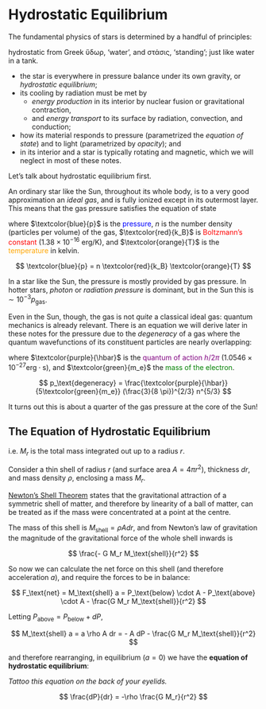 # Hydrostatic Equilibrium

<!-- Tufte format from https://quarto-dev.github.io/quarto-gallery/page-layout/tufte.html  -->
The fundamental physics of stars is determined by a handful of principles: 

::: column-margin
hydrostatic from Greek ὕδωρ, 'water', and στάσις, 'standing'; just like water in a tank.
:::
- the star is everywhere in pressure balance under its own gravity, or *hydrostatic equilibrium*; 
- its cooling by radiation must be met by 
    - *energy production* in its interior by nuclear fusion or gravitational contraction, 
    - and *energy transport* to its surface by radiation, convection, and conduction; 
- how its material responds to pressure (parametrized the *equation of state*) and to light (parametrized by *opacity*); and
- in its interior and a star is typically rotating and magnetic, which we will neglect in most of these notes.

Let's talk about hydrostatic equilibrium first.

An ordinary star like the Sun, throughout its whole body, is to a very good approximation an *ideal gas*, and is fully ionized except in its outermost layer. This means that the gas pressure satisfies the equation of state

::: column-margin
where $\textcolor{blue}{p}$ is the <font color='blue'>pressure</font>, $n$ is the number density (particles per volume) of the gas, $\textcolor{red}{k_B}$ is <font color='red'>Boltzmann's constant</font> ($1.38\times10^{-16}$ erg/K), and $\textcolor{orange}{T}$ is the <font color='orange'>temperature</font> in kelvin.
:::
$$
\textcolor{blue}{p} = n \textcolor{red}{k_B} \textcolor{orange}{T}
$$


In a star like the Sun, the pressure is mostly provided by gas pressure. In hotter stars, *photon* or *radiation pressure* is dominant, but in the Sun this is $\sim 10^{-3} p_\text{gas}$. 

Even in the Sun, though, the gas is not *quite* a classical ideal gas: quantum mechanics is already relevant. There is an equation we will derive later in these notes for the pressure due to the *degeneracy* of a gas where the quantum wavefunctions of its constituent particles are nearly overlapping: 

::: column-margin
where $\textcolor{purple}{\hbar}$ is the <font color='purple'>quantum of action $h/2\pi$</font> ($1.0546 \times 10^{-27} \text{erg}\cdot\text{s}$), and $\textcolor{green}{m_e}$ the <font color='green'>mass of the electron</font>.
:::
$$
p_\text{degeneracy} = \frac{\textcolor{purple}{\hbar}}{5\textcolor{green}{m_e}} (\frac{3}{8 \pi})^{2/3} n^{5/3}
$$

It turns out this is about a quarter of the gas pressure at the core of the Sun! 

## The Equation of Hydrostatic Equilibrium

::: column-margin
i.e. $M_r$ is the total mass integrated out up to a radius $r$.
:::
Consider a thin shell of radius $r$ (and surface area $A = 4\pi r^2$), thickness $dr$, and mass density $\rho$, enclosing a mass $M_r$. 

::: column-margin
[Newton's Shell Theorem](https://en.wikipedia.org/wiki/Shell_theorem) states that the gravitational attraction of a symmetric shell of matter, and therefore by linearity of a ball of matter, can be treated as if the mass were concentrated at a point at the centre. 
:::
The mass of this shell is $M_\text{shell} = \rho A dr$, and from Newton's law of gravitation the magnitude of the gravitational force of the whole shell inwards is 

$$ 
\frac{- G M_r M_\text{shell}}{r^2}
$$

So now we can calculate the net force on this shell (and therefore acceleration $a$), and require the forces to be in balance:

$$
F_\text{net} = M_\text{shell} a = P_\text{below} \cdot A - P_\text{above} \cdot A - \frac{G M_r M_\text{shell}}{r^2}
$$

Letting $P_\text{above} = P_\text{below} + dP$, 

$$
M_\text{shell} a = a \rho A dr = - A dP  - \frac{G M_r M_\text{shell}}{r^2}
$$

and therefore rearranging, in equilibrium ($a = 0$) we have the __equation of hydrostatic equilibrium__:

::: column-margin
*Tattoo this equation on the back of your eyelids.*
:::
$$ 
\frac{dP}{dr} = -\rho \frac{G M_r}{r^2}
$$